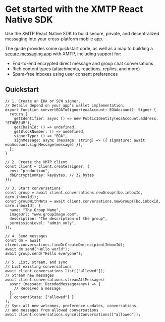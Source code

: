 
# Get started with the XMTP React Native SDK

Use the XMTP React Native SDK to build secure, private, and decentralized messaging into your cross-platform mobile app.

The guide provides some quickstart code, as well as a map to building a [secure messaging app](/protocol/security) with XMTP, including support for:

- End-to-end encrypted direct message and group chat conversations
- Rich content types (attachments, reactions, replies, and more)
- Spam-free inboxes using user consent preferences

## Quickstart

```tsx [React Native]
// 1. Create an EOA or SCW signer.
// Details depend on your app's wallet implementation.
export function convertEOAToSigner(eoaAccount: EOAAccount): Signer {
  return {
    getIdentifier: async () => new PublicIdentity(eoaAccount.address, "ETHEREUM"),
    getChainId: () => undefined,
    getBlockNumber: () => undefined,
    signerType: () => "EOA",
    signMessage: async (message: string) => ({ signature: await eoaAccount.signMessage(message) }),
  };
}

// 2. Create the XMTP client
const client = Client.create(signer, {
  env: "production",
  dbEncryptionKey: keyBytes, // 32 bytes
});

// 3. Start conversations
const group = await client.conversations.newGroup([bo.inboxId, caro.inboxId]);
const groupWithMeta = await client.conversations.newGroup([bo.inboxId, caro.inboxId], {
  name: "The Group Name",
  imageUrl: "www.groupImage.com",
  description: "The description of the group",
  permissionLevel: "admin_only",
});

// 4. Send messages
const dm = await client.conversations.findOrCreateDm(recipientInboxId);
await dm.send("Hello world");
await group.send("Hello everyone");

// 5. List, stream, and sync
// List existing conversations
await client.conversations.list(["allowed"]);
// Stream new messages
await client.conversations.streamAllMessages(
  async (message: DecodedMessage<any>) => {
    // Received a message
  },
  { consentState: ["allowed"] }
);
// Sync all new welcomes, preference updates, conversations,
// and messages from allowed conversations 
await client.conversations.syncAllConversations(["allowed"]);
```

<InboxGetStarted /> 
